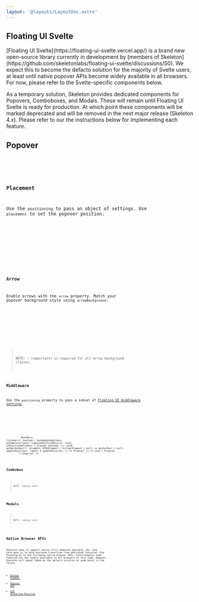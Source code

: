 ```yaml
---
layout: '@layouts/LayoutDoc.astro'
---
```




## Floating UI Svelte

<div class="card preset-outlined-warning-500 p-8 space-y-8">
	[Floating UI Svelte](https://floating-ui-svelte.vercel.app/) is a brand new open-source library currently in development by [members of Skeleton](https://github.com/skeletonlabs/floating-ui-svelte/discussions/50). We expect this to become the defacto solution for the majority of Svelte users, at least until native popover APIs become widely available in all browsers. For now, please refer to the Svelte-specific components below.
</div>

As a temporary solution, Skeleton provides dedicated components for Popovers, Comboboxes, and Modals. These will remain until Floating UI Svelte is ready for production. At which point these components will be marked deprecated and will be removed in the next major release (Skeleton 4.x). Please refer to our the instructions below for implementing each feature.

## Popover

<Preview client:load>
	<Fragment slot="preview">
		<Example client:load />
	</Fragment>
	<Fragment slot="code">
		<Code code={ExampleRaw} lang="svelte" />
	</Fragment>
</Preview>

### Placement

Use the `positioning` to pass an object of settings. Use `placement` to set the popover position.

<Preview client:load>
	<Fragment slot="preview">
		<ExamplePlacement client:load />
	</Fragment>
	<Fragment slot="code">
		<Code code={ExamplePlacementRaw} lang="svelte" />
	</Fragment>
</Preview>

### Arrow

Enable arrows with the `arrow` property. Match your popover background style using `arrowBackground`.

<Preview client:load>
	<Fragment slot="preview">
		<ExampleArrow client:load />
	</Fragment>
	<Fragment slot="code">
		<Code code={ExampleArrowRaw} lang="svelte" />
	</Fragment>
</Preview>

> NOTE: `!` (important) is required for all arrow background classes.

### Middleware

Use the `positioning` property to pass a subset of [Floating UI middleware settings](https://floating-ui.com/docs/middleware).

<Preview client:load>
	<Fragment slot="preview">
		<ExampleSettings client:load />
	</Fragment>
	<Fragment slot="code">
		<Code code={ExampleSettingsRaw} lang="svelte" />
		<Code code={`
// https://floating-ui.com/docs/middleware
hideWhenDetached?: boolean;
strategy?: "absolute" | "fixed";
placement?: Placement;
offset?: { mainAxis?: number; crossAxis?: number; };
gutter?: number;
shift?: number;
overflowPadding?: number;
arrowPadding?: number;
flip?: boolean | Placement[];
slide?: boolean;
overlap?: boolean;
sameWidth?: boolean;
fitViewport?: boolean;
boundary?: () => Boundary;
listeners?: boolean | AutoUpdateOptions;
onComplete?(data: ComputePositionReturn): void;
onPositioned?(data: { placed: boolean; }): void;
getAnchorRect?: (element: HTMLElement | VirtualElement | null) => AnchorRect | null;
updatePosition?: (data: { updatePosition: () => Promise<void>; }) => void | Promise<void>;
		`} lang="ts" />
	</Fragment>
</Preview>

## Combobox

> NOTE: coming soon!

## Modals

> NOTE: coming soon!

## Native Browser APIs

Skeleton aims to support native-first whenever possible. Our long term goal is to help everyone transition from dedicated libraries like Floating UI to the following native browser APIs. Unfortunately some features are not widely available in all browsers at this time. However, Skeleton will adopt these as the defacto solution at some point in the future.

* [Dialog Element](https://developer.mozilla.org/en-US/docs/Web/HTML/Element/dialog)
* [Popover API](https://developer.mozilla.org/en-US/docs/Web/API/Popover_API)
* [CSS Anchoring Position](https://developer.mozilla.org/en-US/docs/Web/CSS/CSS_anchor_positioning)
